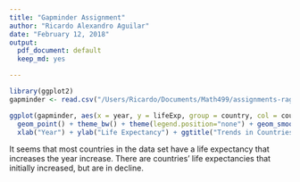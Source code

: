 ```yaml
---
title: "Gapminder Assignment"
author: "Ricardo Alexandro Aguilar"
date: "February 12, 2018"
output: 
  pdf_document: default
  keep_md: yes

---
```

  
```r
library(ggplot2)
gapminder <- read.csv("/Users/Ricardo/Documents/Math499/assignments-raguilar11/gapminder.csv")
```
  
```r
ggplot(gapminder, aes(x = year, y = lifeExp, group = country, col = country)) +
  geom_point() + theme_bw() + theme(legend.position="none") + geom_smooth(se = FALSE) +
  xlab("Year") + ylab("Life Expectancy") + ggtitle("Trends in Countries' Life Expectancy")
```
  
It seems that most countries in the data set have a life expectancy that increases the year increase. There are countries' life expectancies that initially increased, but are in decline. 
  

